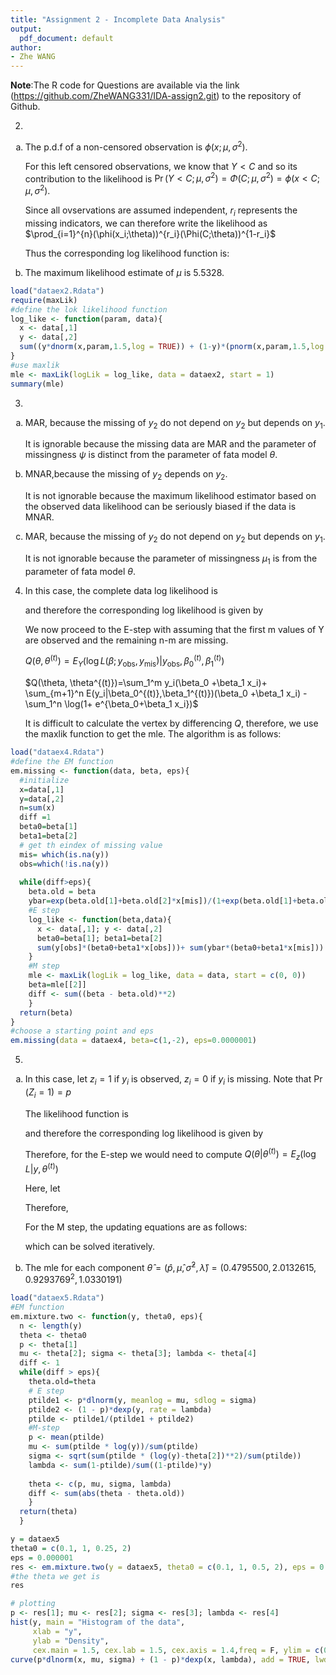 ```yaml
---
title: "Assignment 2 - Incomplete Data Analysis"
output:
  pdf_document: default
author: 
- Zhe WANG
---
```


**Note**:The R code for Questions are available via the link (<https://github.com/ZheWANG331/IDA-assign2.git>) to the repository of Github. 



2. 

(a) 
    The p.d.f of a non-censored observation is $\phi(x;\mu,\sigma^2)$. 
    
    For this left censored observations, we know that $Y < C$ and so its contribution to the likelihood is $\Pr(Y <C;\mu,\sigma^2) = \Phi(C;\mu,\sigma^2)=\phi(x<C;\mu,\sigma^2)$. 
    
    Since all ovservations are assumed independent, $r_i$ represents the missing indicators, we can therefore write the likelihood as $\prod_{i=1}^{n}(\phi(x_i;\theta))^{r_i}(\Phi(C;\theta))^{1-r_i}$

    Thus the corresponding log likelihood function is:
    
    \begin{equation*}
    \log L(\mu, \sigma^2;x,r)=\sum_1^n (r_1 \log \phi(x_i;\mu,\sigma^2)+(1-r_i)\log \Phi(x_i;\mu,\sigma^2))
    \end{equation*}
    
  

(b) 

    The maximum likelihood estimate of $\mu$ is 5.5328.

```r
load("dataex2.Rdata")
require(maxLik)
#define the lok likelihood function
log_like <- function(param, data){
  x <- data[,1]
  y <- data[,2]
  sum((y*dnorm(x,param,1.5,log = TRUE)) + (1-y)*(pnorm(x,param,1.5,log = TRUE)))
}
#use maxlik
mle <- maxLik(logLik = log_like, data = dataex2, start = 1)
summary(mle)
```

3. 

(a) MAR, because the missing of $y_2$ do not depend on $y_2$ but depends on $y_1$.

    It is ignorable because the missing data are MAR and the parameter of missingness $\psi$ is distinct from the parameter of fata model $\theta$.

(b) MNAR,because the missing of $y_2$ depends on $y_2$.
 
    It is not ignorable because the maximum likelihood estimator based on the observed data likelihood can be seriously biased if the data is MNAR.

(c) MAR, because the missing of $y_2$ do not depend on $y_2$ but depends on $y_1$.

    It is not ignorable because the parameter of missingness $\mu_1$ is from the parameter of fata model $\theta$.


4.

  In this case, the complete data log likelihood is
  \begin{equation*}
  L(\beta;y_{\text{obs}},y_{\text{mis}})=\prod_1^n (p_i(\beta))^{y_i} (1-p_i(\beta))^{1-y_i}
  \end{equation*}

    and therefore the corresponding log likelihood is given by
    
    \begin{equation*}
    \log L(\beta;y_{\text{obs}},y_{\text{mis}})=\sum_1^n (y_i(\beta_0 +\beta_1 x_i)- \log(1+ e^{\beta_0+\beta_1 x_i}))
    \end{equation*}

    We now proceed to the E-step with assuming that the first m values of Y are observed and the remaining n-m are missing.
    
    $Q(\theta, \theta^{(t)})=E_Y(\log L(\beta;y_{\text{obs}},y_{\text{mis}})|y_{\text{obs}},\beta_0^{(t)},\beta_1^{(t)})$
    
    $Q(\theta, \theta^{(t)})=\sum_1^m y_i(\beta_0 +\beta_1 x_i)+ \sum_{m+1}^n E(y_i|\beta_0^{(t)},\beta_1^{(t)})(\beta_0 +\beta_1 x_i) - \sum_1^n \log(1+ e^{\beta_0+\beta_1 x_i})$

    It is difficult to calculate the vertex by differencing $Q$, therefore, we use the maxlik function to get the mle. The algorithm is as follows:


```r
load("dataex4.Rdata")
#define the EM function
em.missing <- function(data, beta, eps){
  #initialize
  x=data[,1]
  y=data[,2]
  n=sum(x)
  diff =1
  beta0=beta[1]
  beta1=beta[2]
  # get th eindex of missing value
  mis= which(is.na(y)) 
  obs=which(!is.na(y))
  
  while(diff>eps){
    beta.old = beta
    ybar=exp(beta.old[1]+beta.old[2]*x[mis])/(1+exp(beta.old[1]+beta.old[2]*x[mis]))
    #E step
    log_like <- function(beta,data){
      x <- data[,1]; y <- data[,2]
      beta0=beta[1]; beta1=beta[2]
      sum(y[obs]*(beta0+beta1*x[obs]))+ sum(ybar*(beta0+beta1*x[mis])) - sum(log(1+exp(beta0+beta1*x)))
    }
    #M step
    mle <- maxLik(logLik = log_like, data = data, start = c(0, 0))
    beta=mle[[2]]
    diff <- sum((beta - beta.old)**2)
    }
  return(beta)
}
#choose a starting point and eps
em.missing(data = dataex4, beta=c(1,-2), eps=0.0000001)
```




5. 

(a) 

    In this case, let $z_i = 1$ if $y_i$ is observed, $z_i = 0$ if $y_i$ is missing. Note that $\Pr(Z_i = 1) = p$
    
    The likelihood function is
    
    \begin{equation*}
    L(\beta;y_{\text{obs}},y_{\text{mis}})=\prod_1^n (p f_{\text{LogNormal}})^{z_i} ((1-p)(f_{\text{exp}}))^{1-z_i}
    \end{equation*}
    
    and therefore the corresponding log likelihood is given by
    
    \begin{equation*}
    \log L= \sum_1^nz_i(-\frac{(\log y_i - \mu)^2}{2 \sigma^2} + \log p-\log y_i-\log \sigma -0.5\log (2\pi))+\sum_1^n(1-z_i)(-\lambda y_i+\log \lambda +\log (1-p))
    \end{equation*}
    
    Therefore, for the E-step we would need to compute $Q(\theta|\theta^{(t)})=E_z(\log L | y, \theta^{(t)})$

    \begin{equation*}
     = \sum_1^n E_z(z_i | y, \theta^{(t)})(-\frac{(\log y_i - \mu)^2}{2 \sigma^2} + \log p-\log y_i-\log \sigma -0.5\log (2\pi))+\sum_1^n(1-E_z(z_i | y, \theta^{(t)}))(-\lambda y_i+\log \lambda +\log (1-p))
    \end{equation*}
    
    Here, let
    
    \begin{equation*}
    E(Z_i|y,\theta^{(t)})=1\times Pr(z_i=1)+0\times Pr(z_i=0) = \frac{p^{(t)} f_{\text{LogNormal}}}{p^{(t)} f_{\text{LogNormal}}+(1-p^{(t)}) f_{\text{Exp}}}=\tilde{p}_i^{(t)}
    \end{equation*}
    
    Therefore, 
    \begin{equation*}
    Q(\theta|\theta^{(t)})= \sum_1^n \tilde{p}_i^{(t)}(-\frac{(\log y_i - \mu)^2}{2 \sigma^2} + \log p-\log y_i-\log \sigma -0.5\log (2\pi))+\sum_1^n(1-\tilde{p}_i^{(t)})(-\lambda y_i+\log \lambda +\log (1-p))
    \end{equation*}
    
    For the M step, the updating equations are as follows:
    
    \begin{equation*}
    \frac{\partial}{\partial p}Q(\theta|\theta^{(t)})=0 \Rightarrow p^{(t+1)}=\frac{\sum_1^n \tilde{p}_i^{(t)}}{n}
    \end{equation*}
    
    \begin{equation*}
    \frac{\partial}{\partial \mu}Q(\theta|\theta^{(t)})=0 \Rightarrow \mu^{(t+1)}=\frac{\sum_1^n \tilde{p}_i^{(t)} \log y_i}{\sum_1^n \tilde{p}_i^{(t)}}
    \end{equation*}
    
    \begin{equation*}
    \frac{\partial}{\partial \sigma^2}Q(\theta|\theta^{(t)})=0 \Rightarrow (\sigma^2)^{(t+1)}=\frac{\sum_1^n \tilde{p}_i^{(t)} (\log y_i - \mu^{(t+1)})^2}{\sum_1^n \tilde{p}_i^{(t)}}
    \end{equation*}
    
    \begin{equation*}
    \frac{\partial}{\partial \lambda}Q(\theta|\theta^{(t)})=0 \Rightarrow (\lambda)^{(t+1)}=\frac{\sum_1^n(1- \tilde{p}_i^{(t)})}{\sum_1^n (1-\tilde{p}_i^{(t)})y_i}
    \end{equation*}
    
    which can be solved iteratively.


(b) 
    The mle for each component $\hat{\theta}=(\hat{p}, \hat{\mu},\hat{\sigma}^2,\hat{\lambda})=(0.4795500, 2.0132615, 0.9293769^2, 1.0330191)$

```r
load("dataex5.Rdata")
#EM function
em.mixture.two <- function(y, theta0, eps){ 
  n <- length(y)
  theta <- theta0
  p <- theta[1]
  mu <- theta[2]; sigma <- theta[3]; lambda <- theta[4]
  diff <- 1
  while(diff > eps){
    theta.old=theta
    # E step
    ptilde1 <- p*dlnorm(y, meanlog = mu, sdlog = sigma) 
    ptilde2 <- (1 - p)*dexp(y, rate = lambda) 
    ptilde <- ptilde1/(ptilde1 + ptilde2)
    #M-step
    p <- mean(ptilde)
    mu <- sum(ptilde * log(y))/sum(ptilde)
    sigma <- sqrt(sum(ptilde * (log(y)-theta[2])**2)/sum(ptilde))
    lambda <- sum(1-ptilde)/sum((1-ptilde)*y)
    
    theta <- c(p, mu, sigma, lambda) 
    diff <- sum(abs(theta - theta.old))
    }
  return(theta)
  }

y = dataex5
theta0 = c(0.1, 1, 0.25, 2)
eps = 0.000001
res <- em.mixture.two(y = dataex5, theta0 = c(0.1, 1, 0.5, 2), eps = 0.000001) 
#the theta we get is
res

# plotting
p <- res[1]; mu <- res[2]; sigma <- res[3]; lambda <- res[4]
hist(y, main = "Histogram of the data", 
     xlab = "y",
     ylab = "Density",
     cex.main = 1.5, cex.lab = 1.5, cex.axis = 1.4,freq = F, ylim = c(0,0.18))
curve(p*dlnorm(x, mu, sigma) + (1 - p)*dexp(x, lambda), add = TRUE, lwd = 2, col = "blue2")

```

    
    